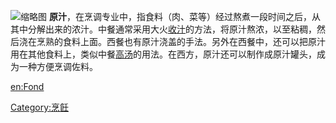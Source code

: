 [[File:Fish_fond.jpg|缩略图]]
'''原汁'''，在烹调专业中，指食料（肉、菜等）经过熬煮一段时间之后，从其中分解出来的浓汁。中餐通常采用大火[[收汁|收汁]]的方法，将原汁熬浓，以至粘稠，然后浇在烹熟的食料上面。西餐也有原汁浇盖的手法。另外在西餐中，还可以把原汁用在其他食料上，类似中餐[[高汤|高汤]]的用法。在西方，原汁还可以制作成原汁罐头，成为一种方便烹调佐料。


[[Category:烹飪|Category:烹飪]]

[[en:Fond|en:Fond]]